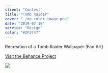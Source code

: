 ```yaml
---
client: "Contest"
title: "Tomb Raider"
cover: "./no-color-image.png"
date: "2019-07-10"
service: "Design"
color: "#2F3747"
---
```


Recreation of a Tomb Raider Wallpaper (Fan Art)

[Visit the Behance Project](https://www.behance.net/gallery/43907099/Tomb-Raider)

![](./detail-page-image.png)
